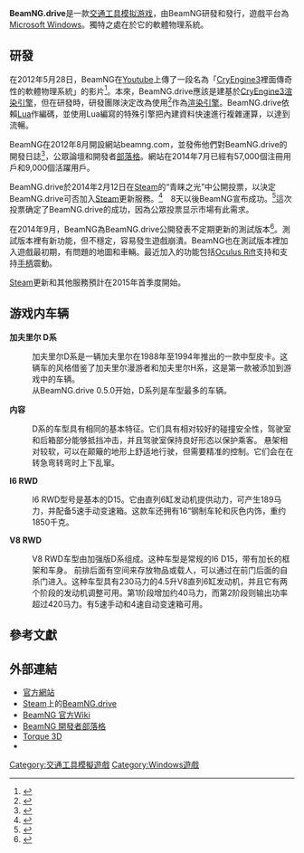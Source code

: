 {{expand|time=2015-04-18}}
{{NotChineseTitle|time=2015-12-14T04:27:29+00:00}}
{{NoteTA
| G1=Games
}}
{{Infobox video game
| title = BeamNG.drive
| image = BeamNG.drive logo.svg
| caption =
| developer = BeamNG
| publisher = BeamNG
| distributor =
| series =
| engine = Beam Next Generation (物理計算)<br />Torque3D (遊戲畫面渲染)
| platforms = [[Microsoft_Windows|Microsoft Windows]]
| released = 內部測試: 2013年8月3日 (0.3.0)<br />現行版本: 2022年2月9日 (0.24.1.2

)
| genre = [[交通工具模拟游戏|交通工具模拟游戏]], [[開放世界|沙盒式遊戲]]
| modes = [[單人電子遊戲|單人電子遊戲]]
|original=|japanese=|english=|shutdown=|onlinegame=|director=|producer=|designer=|programmer=|artist=|writer=|composer=}}

'''BeamNG.drive'''是一款[[交通工具模拟游戏|交通工具模拟游戏]]，由BeamNG研發和發行，遊戲平台為[[Microsoft_Windows|Microsoft Windows]]。獨特之處在於它的軟體物理系統。

==研發==
在2012年5月28日，BeamNG在[[Youtube|Youtube]]上傳了一段名為「[[CryENGINE|CryEngine3]]裡面傳奇性的軟體物理系統」的影片<ref>{{Cite web |url=https://www.youtube.com/watch?v=KppTmsNFneg |title=Revolutionary soft-body physics in CryEngine3 |accessdate=2015-04-18 |archive-date=2015-05-10 |archive-url=https://web.archive.org/web/20150510074159/https://www.youtube.com/watch?v=KppTmsNFneg |dead-url=no }}</ref>。本來，BeamNG.drive應該是建基於[[CryENGINE|CryEngine3]][[渲染|渲染引擎]]，但在研發時，研發團隊決定改為使用{{le|Torque3D|Torque (game_engine)}}<ref name="t3d">{{cite web |url=http://www.beamng.com/entries/25-BeamNG-and-Torque3D |author=BeamNG, Thomas "tdev" Fischer |3= |title=BeamNG and Torque3D |date=January 26, 2013 |publisher=BeamNG |accessdate=22 July 2014 |archive-date=2015-02-02 |archive-url=https://web.archive.org/web/20150202040010/http://www.beamng.com/entries/25-BeamNG-and-Torque3D |dead-url=no }}</ref>作為[[渲染|渲染引擎]]。BeamNG.drive依賴[[Lua|Lua]]作編碼，並使用Lua編寫的特殊引擎把內建資料快速進行複雜運算，以達到流暢。

BeamNG在2012年8月開設網站beamng.com，並發佈他們對BeamNG.drive的開發日誌<ref name ="new website">{{cite web |url=http://www.beamng.com/entries/3-new-website |author=BeamNG, Thomas "tdev" Fischer |title=new-website |date=August 4, 2012 |website=BeamNG |publisher=BeamNG |accessdate=22 July 2014 |archive-date=2015-09-23 |archive-url=https://web.archive.org/web/20150923183047/http://www.beamng.com/entries/3-new-website |dead-url=no }}</ref>，公眾論壇和開發者[[網誌|部落格]]。網站在2014年7月已經有57,000個注冊用戶和9,000個活躍用戶。

BeamNG.drive於2014年2月12日在[[Steam|Steam]]的“青睐之光”中公開投票，以決定BeamNG.drive可否加入[[Steam|Steam]]更新服務。<ref name="PC Gamer">{{cite web | url=http://www.pcgamer.com/uk/2014/02/13/beamng-drive-crashes-onto-steam-greenlight/ | title=BeamNG.drive crashes onto Steam Greenlight | publisher=[[PC_Gamer|PC Gamer]] | work=PC Gamer | date=13 February 2014 | accessdate=29 April 2014 | author=Savage Phil | archive-date=2014-04-14 | archive-url=https://web.archive.org/web/20140414073055/http://www.pcgamer.com/uk/2014/02/13/beamng-drive-crashes-onto-steam-greenlight/ | dead-url=no }}</ref>　8天以後BeamNG宣布成功。<ref name="We have been greenlit!">{{cite web |url=http://www.beamng.com/entries/68-We-have-been-greenlit! |author=BeamNG, Thomas "tdev" Fischer |title=We have been greenlit! |date=February 19, 2014 |website=BeamNG |accessdate=22 July 2014 |archive-date=2015-09-23 |archive-url=https://web.archive.org/web/20150923183051/http://www.beamng.com/entries/68-We-have-been-greenlit! |dead-url=no }}</ref>這次投票确定了BeamNG.drive的成功，因為公眾投票显示市場有此需求。

在2014年9月，BeamNG為BeamNG.drive公開發表不定期更新的測試版本<ref>{{cite web|last1=Fink|first1=Gabriel|title=Experimental Alpha Branch Now Supported on Steam|url=http://www.beamng.com/entries/101-Experimental-Alpha-Branch-available-now-on-Steam|website=BeamNG Dev Blog|publisher=BeamNG|accessdate=24 September 2014|archive-date=2015-08-22|archive-url=https://web.archive.org/web/20150822214922/http://www.beamng.com/entries/101-Experimental-Alpha-Branch-available-now-on-Steam|dead-url=no}}</ref>。測試版本裡有新功能，但不穩定，容易發生遊戲崩潰。BeamNG也在測試版本裡加入遊戲最初期，有問題的地圖和車輛。最近加入的功能包括[[Oculus_Rift|Oculus Rift]]支持和支持[[手柄|手柄]]震動。

[[Steam|Steam]]更新和其他服務預計在2015年首季度開始。

==游戏内车辆==
'''加夫里尔 D系'''
:加夫里尔D系是一辆加夫里尔在1988年至1994年推出的一款中型皮卡。这辆车的风格借鉴了加夫里尔漫游者和加夫里尔H系，这是第一款被添加到游戏中的车辆。
:从BeamNG.drive 0.5.0开始，D系列是车型最多的车辆。

'''内容'''
:D系的车型具有相同的基本特征。它们具有相对较好的碰撞安全性，驾驶室和后箱部分能够抵挡冲击，并且驾驶室保持良好形态以保护乘客。 悬架相对较软，可以在颠簸的地形上舒适地行驶，但需要精准的控制。它们会在在转急弯转弯时上下乱窜。

'''I6 RWD'''
:I6 RWD型号是基本的D15。它由直列6缸发动机提供动力，可产生189马力，并配备5速手动变速箱。这款车还拥有16“钢制车轮和灰色内饰，重约1850千克。

'''V8 RWD'''
:V8 RWD车型由加强版D系组成。这种车型是常规的I6 D15，带有加长的框架和车身。 前排后面有空间来存放物品或载人，可以通过在前门后面的自杀门进入。这种车型具有230马力的4.5升V8直列6缸发动机，并且它有两个阶段的发动机调整可用。第1阶段增加约40马力，而第2阶段则输出功率超过420马力。有5速手动和4速自动变速箱可用。

==參考文獻==
{{Reflist|2}}

==外部連結==
*[https://www.beamng.com/ 官方網站]{{Wayback|url=https://www.beamng.com/ |date=20191223055505 }}
*[[Steam|Steam]]上的[https://store.steampowered.com/app/284160 BeamNG.drive]{{Wayback|url=https://store.steampowered.com/app/284160 |date=20180422133614 }}
*[http://wiki.beamng.com/Main_Page BeamNG 官方Wiki]{{Wayback|url=http://wiki.beamng.com/Main_Page |date=20150502021806 }}
*[https://web.archive.org/web/20150416160859/http://www.beamng.com/blogs/ BeamNG 開發者部落格]
*[http://www.garagegames.com/products/torque-3d Torque 3D]{{Wayback|url=http://www.garagegames.com/products/torque-3d |date=20150426145236 }}
*{{Youtube|KppTmsNFneg|BeamNG's 首部YouTube影片}}

[[Category:交通工具模擬遊戲|Category:交通工具模擬遊戲]]
[[Category:Windows遊戲|Category:Windows遊戲]]